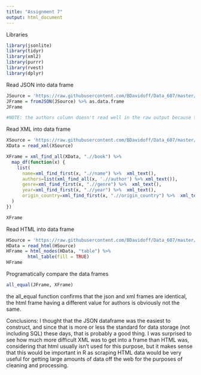 ---
title: "Assignment 7"
output: html_document
---
Libraries
```{r warning=-1}
library(jsonlite)
library(tidyr)
library(xml2)
library(purrr)
library(rvest)
library(dplyr)
```



Read JSON into data frame
```{r}
JSource = 'https://raw.githubusercontent.com/BDavidoff/Data_607/master/books.json'
JFrame = fromJSON(JSource) %>% as.data.frame
JFrame

#NOTE: the authors column doesn't read well in the raw output because this is a list object instead of a character deliminated string.  I think that this is a better choice because it will make it easier to do data manipulation, which is more important than display in R Studio.
```

Read XML into data frame
```{r}

XSource = 'https://raw.githubusercontent.com/BDavidoff/Data_607/master/books.xml'
XData = read_xml(XSource)

XFrame = xml_find_all(XData, ".//book") %>%
  map_df(function(x) {
    list(
      name=xml_find_first(x, ".//name") %>%  xml_text(),
      authors=list(xml_find_all(x, './/author') %>% xml_text()),
      genre=xml_find_first(x, ".//genre") %>%  xml_text(),
      year=xml_find_first(x, ".//year") %>%  xml_text(),
      origin_country=xml_find_first(x, ".//origin_country") %>%  xml_text()
  )
})

XFrame

```

Read HTML into data frame

```{r warning=-1}

HSource = 'https://raw.githubusercontent.com/BDavidoff/Data_607/master/books.html'
HData = read_html(HSource)
HFrame = html_nodes(HData, "table") %>%
        html_table(fill = TRUE)
HFrame
```

Programatically compare the data frames
```{r}
all_equal(JFrame, XFrame)
```
the all_equal function confirms that the json and xml frames are identical, the html frame having a different value for authors is obviously not the same.



Conclusions:  I thought that the JSON dataframe was the easiest to construct, and since that is more or less the standard for data storage (not including SQL) these days, that is probably a good thing.  I was surprised to see how much more difficult XML was to get into a frame than HTML was, considering that html usually isn't used for this purpose, but it makes sense that this would be important in R as scraping HTML data would be very useful for getting large amounts of data off the web for the purposes of cleaning and processing.